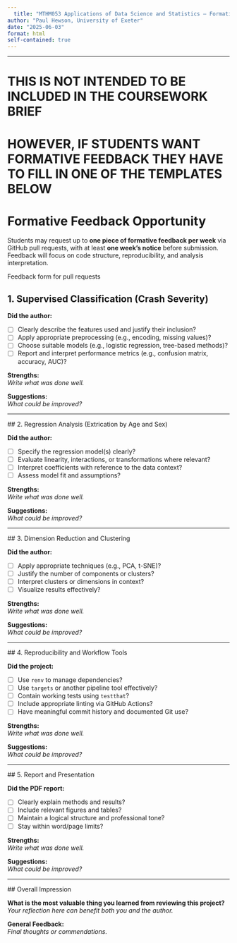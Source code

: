 ```yaml
---
  title: "MTHM053 Applications of Data Science and Statistics – Formative feedback templates"
author: "Paul Hewson, University of Exeter"
date: "2025-06-03"
format: html
self-contained: true
---
```

  
  
  

---



# THIS IS NOT INTENDED TO BE INCLUDED IN THE COURSEWORK BRIEF

# HOWEVER, IF STUDENTS WANT FORMATIVE FEEDBACK THEY HAVE TO FILL IN ONE OF THE TEMPLATES BELOW


# Formative Feedback Opportunity



Students may request up to **one piece of formative feedback per week** via GitHub pull requests, with at least **one week’s notice** before submission. Feedback will focus on code structure, reproducibility, and analysis interpretation.


  
  
  Feedback form for pull requests

## 1. Supervised Classification (Crash Severity)

**Did the author:**
  
  - [ ] Clearly describe the features used and justify their inclusion?
  - [ ] Apply appropriate preprocessing (e.g., encoding, missing values)?
  - [ ] Choose suitable models (e.g., logistic regression, tree-based methods)?
  - [ ] Report and interpret performance metrics (e.g., confusion matrix, accuracy, AUC)?
  
  **Strengths:**  
  *Write what was done well.*
  
  **Suggestions:**  
  *What could be improved?*
  
  ---
  
  ## 2. Regression Analysis (Extrication by Age and Sex)
  
  **Did the author:**
  
  - [ ] Specify the regression model(s) clearly?
  - [ ] Evaluate linearity, interactions, or transformations where relevant?
  - [ ] Interpret coefficients with reference to the data context?
  - [ ] Assess model fit and assumptions?
  
  **Strengths:**  
  *Write what was done well.*
  
  **Suggestions:**  
  *What could be improved?*
  
  ---
  
  ## 3. Dimension Reduction and Clustering
  
  **Did the author:**
  
  - [ ] Apply appropriate techniques (e.g., PCA, t-SNE)?
  - [ ] Justify the number of components or clusters?
  - [ ] Interpret clusters or dimensions in context?
  - [ ] Visualize results effectively?
  
  **Strengths:**  
  *Write what was done well.*
  
  **Suggestions:**  
  *What could be improved?*
  
  ---
  
  ## 4. Reproducibility and Workflow Tools
  
  **Did the project:**
  
  - [ ] Use `renv` to manage dependencies?
  - [ ] Use `targets` or another pipeline tool effectively?
  - [ ] Contain working tests using `testthat`?
  - [ ] Include appropriate linting via GitHub Actions?
  - [ ] Have meaningful commit history and documented Git use?
  
  **Strengths:**  
  *Write what was done well.*
  
  **Suggestions:**  
  *What could be improved?*
  
  ---
  
  ## 5. Report and Presentation
  
  **Did the PDF report:**
  
  - [ ] Clearly explain methods and results?
  - [ ] Include relevant figures and tables?
  - [ ] Maintain a logical structure and professional tone?
  - [ ] Stay within word/page limits?
  
  **Strengths:**  
  *Write what was done well.*
  
  **Suggestions:**  
  *What could be improved?*
  
  ---
  
  ## Overall Impression
  
  **What is the most valuable thing you learned from reviewing this project?**  
  *Your reflection here can benefit both you and the author.*
  
  **General Feedback:**  
  *Final thoughts or commendations.*
  